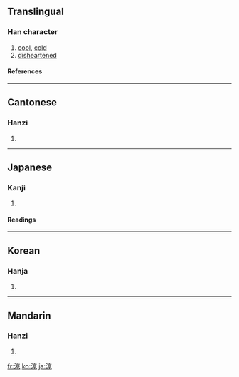 {{see|凉}}

==Translingual==
===Han character===
{{Han char|rn=85|rad=水|as=08|sn=11|four=3019<sub>6</sub>|canj=水卜口火 (EYRF)}}
# [[cool]], [[cold]]
# [[disheartened]]
====References====
{{Han ref|kx=0628.240|dkj=17606|dj=1030.130|hdz=31657.060|uh=6DBC|ud=28092|bh=B244|bd=45636}}

----
==Cantonese==
===Hanzi===
{{yue-hanzi|jyut=|y=leung4}}
# {{defn|Cantonese}}

----
==Japanese==
===Kanji===
{{ja-kanji|grade=c|rs=水08}}
# {{defn|Japanese}} 
====Readings====
{{ja-readings|on=[[りょう]] (ryō)|kun=[[すずしい]] (suzushii), [[うすい]] (usui), [[まことに]] (makotoni)}}

----
==Korean==
===Hanja===
{{ko-hanja|hangeul=[[량]]>[[양]]|eumhun=|rv=ryang>yang|mr=ryang>yang|y=lyang>yang}}
# {{defn|Korean}}

----
==Mandarin==
===Hanzi===
{{cmn-hanzi|sim=凉|pin=[[liáng]] ([[liang2]])|wg=liang<sup>2</sup>}}
# {{defn|Mandarin}}

[[fr:涼]]
[[ko:涼]]
[[ja:涼]]